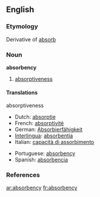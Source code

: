 ==English==
===Etymology===
Derivative of [[absorb]]
===Noun===
'''absorbency'''
# [[absorptiveness]]

====Translations====
;absorptiveness
{{top}}
*Dutch: [[absorptie]] {{f}}
*French: [[absorptivité]]
*German: [[Absorbierfähigkeit]] {{f}}
*[[Interlingua]]: [[absorbentia]]
*Italian: [[capacità di assorbimento]]
{{mid}}
*Portuguese: [[#Portuguese|absorbency]]
*Spanish: [[absorbencia]]
{{bottom}}

===References===
{{R:Webster 1913}}

[[ar:absorbency]]
[[fr:absorbency]]